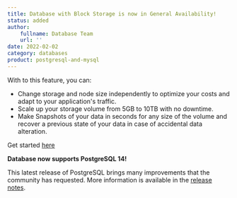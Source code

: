 ```yaml
---
title: Database with Block Storage is now in General Availability!
status: added
author:
    fullname: Database Team
    url: ''
date: 2022-02-02
category: databases
product: postgresql-and-mysql
---
```


With to this feature, you can:

* Change storage and node size independently to optimize your costs and adapt to your application's traffic.
* Scale up your storage volume from 5GB to 10TB with no downtime.
* Make Snapshots of your data in seconds for any size of the volume and recover a previous state of your data in case of accidental data alteration.

Get started [here](https://www.scaleway.com/en/docs/storage/database/how-to/create-a-database/)

**Database now supports PostgreSQL 14!**

This latest release of PostgreSQL brings many improvements that the community has requested. More information is available in the [release notes](https://www.postgresql.org/about/news/postgresql-14-released-2318/).
